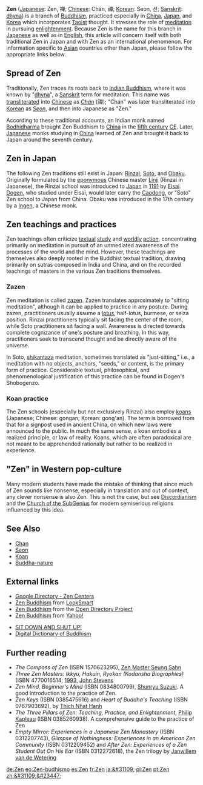 {{msg:buddhism}}

'''Zen''' ([[Japanese language|Japanese]]: Zen, &#31109;; [[Chinese language|Chinese]]: Ch&aacute;n, &#31146;; [[Korean language|Korean]]: Seon, &#49440;; [[Sanskrit]]: [[dhyana|dhy{{msg:a}}na]]) is a branch of [[Mahayana|{{msg:mahayana}}]] [[Buddhism]], practiced especially in [[Chinese Buddhism|China]], [[Japanese Buddhism|Japan]], and [[Korean Buddhism|Korea]] which incorporates [[Taoist]] thought. It stresses the role of [[meditation]] in pursuing [[Enlightenment (Buddhism)|enlightenment]].  Because Zen is the name for this branch in [[Japanese]] as well as in [[English]], this article will concern itself with both traditional Zen in Japan and with Zen as an international phenomenon.  For information specific to [[Asia]]n countries other than Japan, please follow the appropriate links below.

==Spread of Zen==

Traditionally, Zen traces its roots back to [[Indian Buddhism]], where it was known by "[[dhyana|dhy{{msg:a}}na]]", a [[Sanskrit]] term for meditation. This name was [[transliterate]]d into [[Chinese]] as ''[[Chan|Ch&aacute;n]]'' (&#31146;); "Ch&aacute;n" was later transliterated into [[Korean]] as ''[[Seon]]'', and then into Japanese as "Zen."

According to these traditional accounts, an Indian monk named [[Bodhidharma]] brought Zen Buddhism to [[China]] in the [[fifth century]] [[Common Era|CE]]. Later, [[Japan|Japanese]] monks studying in [[China]] learned of Zen and brought it back to Japan around the seventh century.

==Zen in Japan==

The following Zen traditions still exist in Japan: [[Rinzai]], [[Soto]], and [[Obaku School|Obaku]].  Originally formulated by the [[eponym]]ous Chinese master [[Linji]] (Rinzai in Japanese), the Rinzai school was introduced to [[Japan]] in [[1191]] by [[Eisai]]. [[Dogen]], who studied under Eisai, would later carry the [[Caodong]], or "Soto" Zen school to Japan from China.  Obaku was introduced in the 17th century by a [[Ingen]], a Chinese monk.

==Zen teachings and practices==

Zen teachings often criticize [[text]]ual [[study]] and [[worldly]] [[action]], concentrating primarily on meditation in pursuit of an unmediated awareness of the processes of the world and the mind. However, these teachings are themselves also deeply rooted in the Buddhist textual tradition, drawing primarily on {{msg:mahayna}} sutras composed in India and China, and on the recorded teachings of masters in the various Zen traditions themselves. 

===Zazen===

Zen meditation is called [[zazen]]. Zazen translates approximately to "sitting meditation", although it can be applied to practice in any posture. During zazen, practitioners usually assume a [[lotus position|lotus]], half-lotus, burmese, or seiza position. Rinzai practitioners typically sit facing the center of the room, while Soto practitioners sit facing a wall. Awareness is directed towards complete cognizance of one's posture and breathing. In this way, practitioners seek to transcend thought and be directly aware of the universe.

In Soto, [[shikantaza]] meditation, sometimes translated as "just-sitting," i.e., a meditation with no objects, anchors, "seeds," or content, is the primary form of practice. Considerable textual, philosophical, and phenomenological justification of this practice can be found in Dogen's Shobogenzo.

===Koan practice===
The Zen schools (especially but not exclusively Rinzai) also employ [[koan|koans]] (Japanese; Chinese: gongan; Korean: gong'an). The term is borrowed from that for a signpost used in ancient China, on which new laws were announced to the public. In much the same sense, a koan embodies a realized principle, or law of reality. Koans, which are often paradoxical are not meant to be apprehended rationally but rather to be realized in experience.


=="Zen" in Western pop-culture==

Many modern students have made the mistake of thinking that since much of Zen sounds like nonsense, especially in translation and out of context, any clever nonsense is also Zen. This is not the case, but see [[Discordianism]] and the [[Church of the SubGenius]] for modern semiserious religions influenced by this idea.

==See Also==

*[[Chan]]
*[[Seon]]
*[[Koan]]
*[[Tathagatagarbha doctrine#Tath&#257;gatagarbha in Zen|Buddha-nature]]

== External links ==
*[http://directory.google.com/Top/Society/Religion_and_Spirituality/Buddhism/Lineages/Zen/Centers/ Google Directory - Zen Centers]
*[http://search.looksmart.com/p/browse/us1/us317837/us317918/us969562/us1142622/us59257/us548359/us10012359 Zen Buddhism] from [[LookSmart]]
*[http://dmoz.org/Society/Religion_and_Spirituality/Buddhism/Lineages/Zen/ Zen Buddhism] from the [[Open Directory Project]]
*[http://dir.yahoo.com/Society_and_Culture/Religion_and_Spirituality/Faiths_and_Practices/Buddhism/Schools__Lineages__and_Sects/Zen/ Zen Buddhism] from [[Yahoo!]]

* [http://www2.gol.com/users/doubtboy SIT DOWN AND SHUT UP!]
*[http://www.acmuller.net/ddb Digital Dictionary of Buddhism]

==Further reading ==
*''The Compass of Zen'' (ISBN 1570623295), [[Zen Master Seung Sahn]]
*''Three Zen Masters: Ikkyu, Hakuin, Ryokan (Kodansha Biographies)'' (ISBN 4770016514; [[1993]], [[John Stevens (scholar)|John Stevens]]
*''Zen Mind, Beginner's Mind'' (ISBN 0834800799), [[Shunryu Suzuki]]. A good introduction to the practice of Zen.
*''Zen Keys'' (ISBN 0385475616) and ''Heart of Buddha's Teaching'' (ISBN 0767903692), by [[Thich Nhat Hanh]]
*''The Three Pillars of Zen: Teaching, Practice, and Enlightenment'', [[Philip Kapleau]] (ISBN 0385260938). A comprehensive guide to the practice of Zen
*''Empty Mirror: Experiences in a Japanese Zen Monastery'' (ISBN 0312207743), ''Glimpse of Nothingness: Experiences in an American Zen Community'' (ISBN 0312209452) and ''After Zen: Experiences of a Zen Student Out On His Ear'' (ISBN 0312272618), the Zen trilogy by [[Janwillem van de Wetering]]

[[de:Zen]]
[[eo:Zen-budhismo]]
[[es:Zen]]
[[fr:Zen]]
[[ja:&#31109;]]
[[pl:Zen]]
[[pt:Zen]]
[[zh:&#31109;&#23447;]]